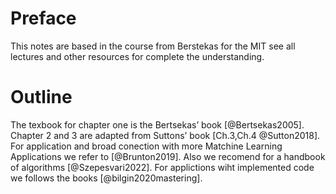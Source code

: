# Preface {.unnumbered}

This notes are based in the course from Berstekas for the MIT
see all lectures and other resources for complete the understanding.


# Outline {.unnumbered}
The texbook for chapter one is the Bertsekas' book
[@Bertsekas2005]. Chapter 2 and 3 are adapted from Suttons' book [Ch.3,Ch.4 @Sutton2018]. For application and broad conection with more Matchine Learning Applications we refer to [@Brunton2019].  Also we recomend for a handbook of algorithms [@Szepesvari2022]. For applictions wiht implemented code we follows the books [@bilgin2020mastering]. 

